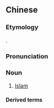 {{also|伊斯兰}}
==Chinese==
{{zh-forms|s=伊斯兰|gloss=-}}

===Etymology===
{{bor|zh|ar|إسْلام}}.

===Pronunciation===
{{zh-pron
|m=yīsīlán
|c=ji1 si1 laan4
|h=pfs=Yî-sṳ̂-làn
|mn=xm,zz,tw:I-su-lân/qz:I-sir-lân
|cat=n
}}

===Noun===
{{zh-noun}}

# [[Islam]]

====Derived terms====
{{zh-der|伊斯蘭國|伊斯蘭教}}

{{zh-cat|Islam}}